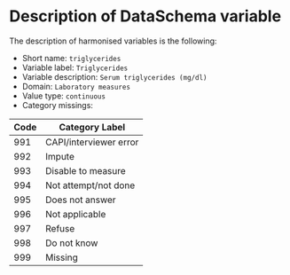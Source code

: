 # Description of DataSchema variable

The description of harmonised variables is the following:

* Short name: `triglycerides`
* Variable label: `Triglycerides`
* Variable description: `Serum triglycerides (mg/dl)`
* Domain: `Laboratory measures`
* Value type: `continuous`
* Category missings: 

**Code** | **Category Label**
----| ------------------
991 | CAPI/interviewer error
992 | Impute
993 | Disable to measure
994 | Not attempt/not done
995 | Does not answer
996 | Not applicable
997 | Refuse
998 | Do not know
999 | Missing
